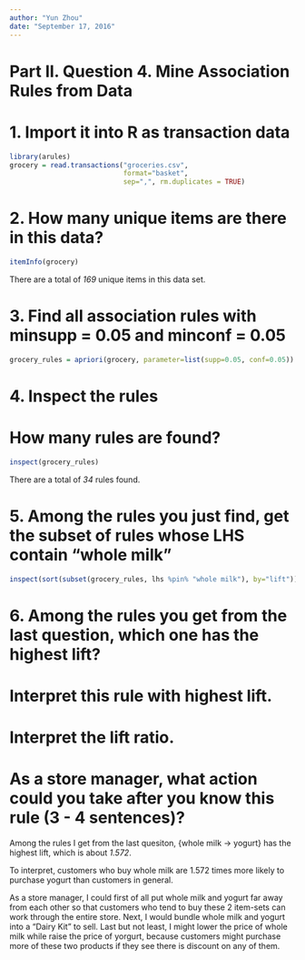 ```yaml
---
author: "Yun Zhou"
date: "September 17, 2016"
---
```


# Part II. Question 4. Mine Association Rules from Data

# 1. Import it into R as transaction data

```r
library(arules)
grocery = read.transactions("groceries.csv",
                            format="basket",
                            sep=",", rm.duplicates = TRUE)
```

# 2. How many unique items are there in this data?

```r
itemInfo(grocery)
```

There are a total of *169* unique items in this data set. 

# 3. Find all association rules with minsupp = 0.05 and minconf = 0.05

```r
grocery_rules = apriori(grocery, parameter=list(supp=0.05, conf=0.05))
```

# 4. Inspect the rules
# How many rules are found?

```r
inspect(grocery_rules)
```

There are a total of *34* rules found. 

# 5. Among the rules you just find, get the subset of rules whose LHS contain "whole milk"

```r
inspect(sort(subset(grocery_rules, lhs %pin% "whole milk"), by="lift"))
```


# 6. Among the rules you get from the last question, which one has the highest lift?
# Interpret this rule with highest lift.
# Interpret the lift ratio.
# As a store manager, what action could you take after you know this rule (3 - 4 sentences)?

Among the rules I get from the last quesiton, {whole milk -> yogurt} has the highest lift, which is about *1.572*. 

To interpret, customers who buy whole milk are 1.572 times more likely to purchase yogurt than customers in general. 

As a store manager, I could first of all put whole milk and yogurt far away from each other so that customers who tend to buy these 2 item-sets can work through the entire store. Next, I would bundle whole milk and yogurt into a "Dairy Kit" to sell. Last but not least, I might lower the price of whole milk while raise the price of yorgurt, because customers might purchase more of these two products if they see there is discount on any of them. 



